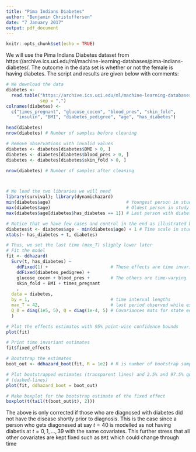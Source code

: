 ```yaml
---
title: "Pima Indians Diabetes"
author: "Benjamin Christoffersen"
date: "7 January 2017"
output: pdf_document
---
```


```r
knitr::opts_chunk$set(echo = TRUE)
```

We will use the Pima Indians Diabetes dataset from https://archive.ics.uci.edu/ml/machine-learning-databases/pima-indians-diabetes/. The outcome in the data set is whether or not the female is having diabetes. The script and results are given below with comments:

```r
# We download the data
diabetes <-
  read.table("https://archive.ics.uci.edu/ml/machine-learning-databases/pima-indians-diabetes/pima-indians-diabetes.data",
             sep = ",")
colnames(diabetes) <-
  c("times_pregnant", "glucose_cocen", "blood_pres", "skin_fold",
    "insulin", "BMI", "diabetes_pedigree", "age", "has_diabetes")

head(diabetes)
nrow(diabetes) # Number of samples before cleaning

# Remove observations with invalid values
diabetes <- diabetes[diabetes$BMI > 0, ]
diabetes <- diabetes[diabetes$blood_pres > 0, ]
diabetes <- diabetes[diabetes$skin_fold > 0, ]

nrow(diabetes) # Number of samples after cleaning



# We load the two libraries we will need
library(survival); library(dynamichazard)
min(diabetes$age)                             # Youngest person in study
max(diabetes$age)                             # Oldest person in study
max(diabetes$age[diabetes$has_diabetes == 1]) # Last person with diabetes

# Notice that we have few cases and control in the end as illustrated below
diabetes$t <- diabetes$age - min(diabetes$age) + 1 # Time scale in study
xtabs(~ has_diabetes + t, diabetes)

# Thus, we set the last time (max_T) slighly lower later
# Fit the model
fit <- ddhazard(
  Surv(t, has_diabetes) ~
    ddFixed(1) +                        # These effects are time invariant
    ddFixed(diabetes_pedigree) +
    glucose_cocen + blood_pres +        # The others are time-varying
    skin_fold + BMI + times_pregnant
    ,
  data = diabetes,
  by = 1,                               # time interval lengths
  max_T = 42,                           # last period observed while estimating 
  Q_0 = diag(1e5, 5), Q = diag(1e-4, 5) # Covariances mats for state equation
  )

# Plot the effects estimates with 95% point-wise confidence bounds
plot(fit)

# Print time invariant estimates
fit$fixed_effects

# Bootstrap the estimates
boot_out <- ddhazard_boot(fit, R = 1e2) # R is number of bootstrap samples

# Plot bootstrapped estimates (transparent lines) and 2.5% and 97.5% quantiles
# (dashed-lines)
plot(fit, ddhazard_boot = boot_out)

# Make boxplot for the bootstrap estimate of the fixed effect
boxplot(t(tail(t(boot_out$t), 2)))
```

The above is only corrected if those who are diagnosed with diabetes did not have the disease shortly prior to diagnosis. This is the case since a person who gets diagonesed at say $t = 40$ is modelled as not having diabetis at $t = 0,1,...,39$ with the same covariates. This further stress that all other covariates are kept fixed such as `BMI` which could change through time
